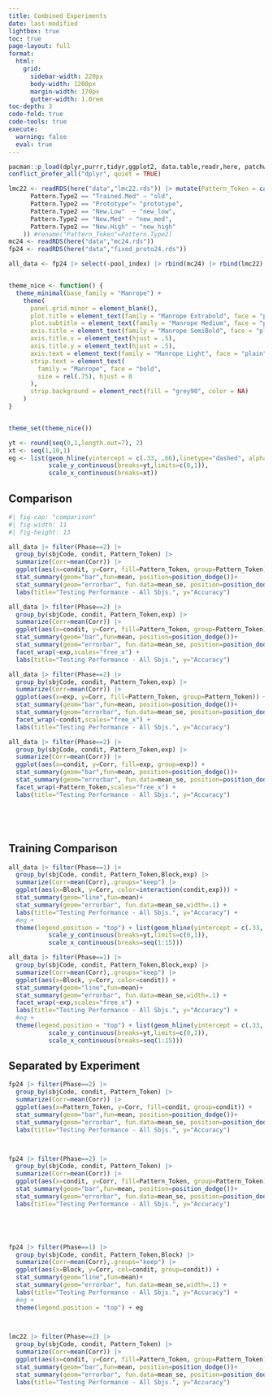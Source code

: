 ```yaml
---
title: Combined Experiments
date: last-modified
lightbox: true
toc: true
page-layout: full
format:
  html: 
    grid:
      sidebar-width: 220px
      body-width: 1200px
      margin-width: 170px
      gutter-width: 1.0rem
toc-depth: 3
code-fold: true
code-tools: true
execute: 
  warning: false
  eval: true
---
```




```r

pacman::p_load(dplyr,purrr,tidyr,ggplot2, data.table,readr,here, patchwork, conflicted)
conflict_prefer_all("dplyr", quiet = TRUE)

lmc22 <- readRDS(here("data","lmc22.rds")) |> mutate(Pattern_Token = case_when(
      Pattern.Type2 == "Trained.Med" ~ "old",
      Pattern.Type2 == "Prototype"~ "prototype",
      Pattern.Type2 == "New.Low"  ~ "new_low",
      Pattern.Type2 == "New.Med" ~ "new_med",
      Pattern.Type2 == "New.High" ~ "new_high"
    )) #rename("Pattern_Token"=Pattern.Type2)
mc24 <- readRDS(here("data","mc24.rds"))
fp24 <- readRDS(here("data","fixed_proto24.rds"))

all_data <- fp24 |> select(-pool_index) |> rbind(mc24) |> rbind(lmc22)


theme_nice <- function() {
  theme_minimal(base_family = "Manrope") +
    theme(
      panel.grid.minor = element_blank(),
      plot.title = element_text(family = "Manrope Extrabold", face = "plain", size = rel(1.35)),
      plot.subtitle = element_text(family = "Manrope Medium", face = "plain", size = rel(1.2)),
      axis.title = element_text(family = "Manrope SemiBold", face = "plain", size = rel(1)),
      axis.title.x = element_text(hjust = .5),
      axis.title.y = element_text(hjust = .5),
      axis.text = element_text(family = "Manrope Light", face = "plain", size = rel(0.8)),
      strip.text = element_text(
        family = "Manrope", face = "bold",
        size = rel(.75), hjust = 0
      ),
      strip.background = element_rect(fill = "grey90", color = NA)
    )
}


theme_set(theme_nice())

yt <- round(seq(0,1,length.out=7), 2)
xt <- seq(1,10,1)
eg <- list(geom_hline(yintercept = c(.33, .66),linetype="dashed", alpha=.5),
           scale_y_continuous(breaks=yt,limits=c(0,1)),
           scale_x_continuous(breaks=xt))

```



## Comparison

```r
#| fig-cap: "comparison"
#| fig-width: 11
#| fig-height: 13

all_data |> filter(Phase==2) |>
  group_by(sbjCode, condit, Pattern_Token) |>
  summarize(Corr=mean(Corr)) |>
  ggplot(aes(x=condit, y=Corr, fill=Pattern_Token, group=Pattern_Token)) +  
  stat_summary(geom="bar",fun=mean, position=position_dodge())+
  stat_summary(geom="errorbar", fun.data=mean_se, position=position_dodge()) +
  labs(title="Testing Performance - All Sbjs.", y="Accuracy") 

all_data |> filter(Phase==2) |>
  group_by(sbjCode, condit, Pattern_Token,exp) |>
  summarize(Corr=mean(Corr)) |>
  ggplot(aes(x=condit, y=Corr, fill=Pattern_Token, group=Pattern_Token)) +  
  stat_summary(geom="bar",fun=mean, position=position_dodge())+
  stat_summary(geom="errorbar", fun.data=mean_se, position=position_dodge()) +
  facet_wrap(~exp,scales="free_x") +
  labs(title="Testing Performance - All Sbjs.", y="Accuracy") 

all_data |> filter(Phase==2) |>
  group_by(sbjCode, condit, Pattern_Token,exp) |>
  summarize(Corr=mean(Corr)) |>
  ggplot(aes(x=exp, y=Corr, fill=Pattern_Token, group=Pattern_Token)) +  
  stat_summary(geom="bar",fun=mean, position=position_dodge())+
  stat_summary(geom="errorbar", fun.data=mean_se, position=position_dodge()) +
  facet_wrap(~condit,scales="free_x") +
  labs(title="Testing Performance - All Sbjs.", y="Accuracy") 

all_data |> filter(Phase==2) |>
  group_by(sbjCode, condit, Pattern_Token,exp) |>
  summarize(Corr=mean(Corr)) |>
  ggplot(aes(x=condit, y=Corr, fill=exp, group=exp)) +  
  stat_summary(geom="bar",fun=mean, position=position_dodge())+
  stat_summary(geom="errorbar", fun.data=mean_se, position=position_dodge()) +
  facet_wrap(~Pattern_Token,scales="free_x") +
  labs(title="Testing Performance - All Sbjs.", y="Accuracy") 






```

## Training Comparison


```r


all_data |> filter(Phase==1) |>
  group_by(sbjCode, condit, Pattern_Token,Block,exp) |>
  summarize(Corr=mean(Corr),.groups="keep") |>
  ggplot(aes(x=Block, y=Corr, color=interaction(condit,exp))) +  
  stat_summary(geom="line",fun=mean)+
  stat_summary(geom="errorbar", fun.data=mean_se,width=.1) +
  labs(title="Testing Performance - All Sbjs.", y="Accuracy") +
  #eg +  
  theme(legend.position = "top") + list(geom_hline(yintercept = c(.33, .66),linetype="dashed", alpha=.5),
           scale_y_continuous(breaks=yt,limits=c(0,1)),
           scale_x_continuous(breaks=seq(1:15)))

all_data |> filter(Phase==1) |>
  group_by(sbjCode, condit, Pattern_Token,Block,exp) |>
  summarize(Corr=mean(Corr),.groups="keep") |>
  ggplot(aes(x=Block, y=Corr, color=condit)) +  
  stat_summary(geom="line",fun=mean)+
  stat_summary(geom="errorbar", fun.data=mean_se,width=.1) +
  facet_wrap(~exp,scales="free_x") + 
  labs(title="Testing Performance - All Sbjs.", y="Accuracy") +
  #eg +  
  theme(legend.position = "top") + list(geom_hline(yintercept = c(.33, .66),linetype="dashed", alpha=.5),
           scale_y_continuous(breaks=yt,limits=c(0,1)),
           scale_x_continuous(breaks=seq(1:15)))
```


## Separated by Experiment


```r



fp24 |> filter(Phase==2) |>
  group_by(sbjCode, condit, Pattern_Token) |>
  summarize(Corr=mean(Corr)) |>
  ggplot(aes(x=Pattern_Token, y=Corr, fill=condit, group=condit)) +  
  stat_summary(geom="bar",fun=mean, position=position_dodge())+
  stat_summary(geom="errorbar", fun.data=mean_se, position=position_dodge()) +
  labs(title="Testing Performance - All Sbjs.", y="Accuracy") 



fp24 |> filter(Phase==2) |>
  group_by(sbjCode, condit, Pattern_Token) |>
  summarize(Corr=mean(Corr)) |>
  ggplot(aes(x=condit, y=Corr, fill=Pattern_Token, group=Pattern_Token)) +  
  stat_summary(geom="bar",fun=mean, position=position_dodge())+
  stat_summary(geom="errorbar", fun.data=mean_se, position=position_dodge()) +
  labs(title="Testing Performance - All Sbjs.", y="Accuracy") 





fp24 |> filter(Phase==1) |>
  group_by(sbjCode, condit, Pattern_Token,Block) |>
  summarize(Corr=mean(Corr),.groups="keep") |>
  ggplot(aes(x=Block, y=Corr, col=condit, group=condit)) +  
  stat_summary(geom="line",fun=mean)+
  stat_summary(geom="errorbar", fun.data=mean_se,width=.1) +
  labs(title="Testing Performance - All Sbjs.", y="Accuracy") +
  #eg +  
  theme(legend.position = "top") + eg
  


lmc22 |> filter(Phase==2) |>
  group_by(sbjCode, condit, Pattern_Token) |>
  summarize(Corr=mean(Corr)) |>
  ggplot(aes(x=condit, y=Corr, fill=Pattern_Token, group=Pattern_Token)) +  
  stat_summary(geom="bar",fun=mean, position=position_dodge())+
  stat_summary(geom="errorbar", fun.data=mean_se, position=position_dodge()) +
  labs(title="Testing Performance - All Sbjs.", y="Accuracy") 

```
